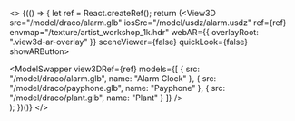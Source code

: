 
<>
  {(() => {
    let ref = React.createRef();
    return (<View3D
      src="/model/draco/alarm.glb"
      iosSrc="/model/usdz/alarm.usdz"
      ref={ref}
      envmap="/texture/artist_workshop_1k.hdr"
      webAR={{ overlayRoot: ".view3d-ar-overlay" }}
      sceneViewer={false}
      quickLook={false}
      showARButton>
      <div className="view3d-ar-overlay">
        <ModelSwapper view3DRef={ref} models={[
          { src: "/model/draco/alarm.glb", name: "Alarm Clock" },
          { src: "/model/draco/payphone.glb", name: "Payphone" },
          { src: "/model/draco/plant.glb", name: "Plant" }
        ]}  />
      </div>
    </View3D>);
  })()}
</>
